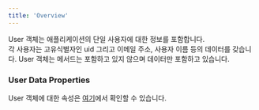 ```yaml
---
title: 'Overview'
---
```


User 객체는 애플리케이션의 단일 사용자에 대한 정보를 포함합니다.<br/>
각 사용자는 고유식별자인 uid 그리고 이메일 주소, 사용자 이름 등의 데이터를 갖습니다.
User 객체는 메서드는 포함하고 있지 않으며 데이터만 포함하고 있습니다.

### User Data Properties

User 객체에 대한 속성은 [여기](/api-reference/data/user)에서 확인할 수 있습니다.
